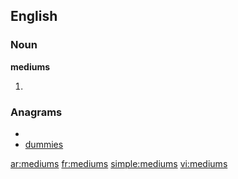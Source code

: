 ==English==

===Noun===
'''mediums'''

# {{plural of|[[medium]]}}

===Anagrams===
* {{alphagram|deimmsu}}
* [[dummies#English|dummies]]

[[ar:mediums]]
[[fr:mediums]]
[[simple:mediums]]
[[vi:mediums]]
